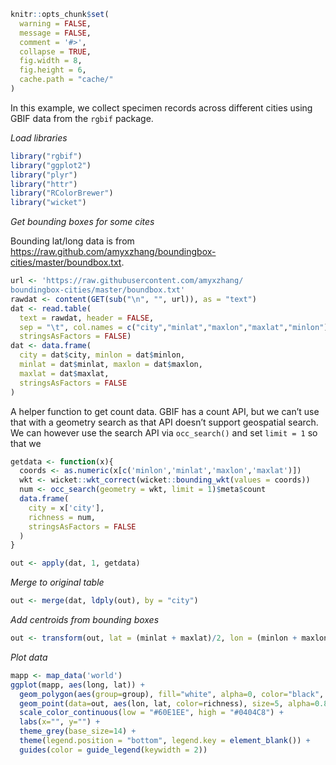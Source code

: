 ```r
knitr::opts_chunk$set(
  warning = FALSE,
  message = FALSE,
  comment = '#>',
  collapse = TRUE,
  fig.width = 8,
  fig.height = 6,
  cache.path = "cache/"
)
```

In this example, we collect specimen records across different cities using GBIF data from the `rgbif` package.

_Load libraries_

```r
library("rgbif")
library("ggplot2")
library("plyr")
library("httr")
library("RColorBrewer")
library("wicket")
```

_Get bounding boxes for some cites_

Bounding lat/long data is from <https://raw.github.com/amyxzhang/boundingbox-cities/master/boundbox.txt>.

```r
url <- 'https://raw.githubusercontent.com/amyxzhang/
boundingbox-cities/master/boundbox.txt'
rawdat <- content(GET(sub("\n", "", url)), as = "text")
dat <- read.table(
  text = rawdat, header = FALSE,
  sep = "\t", col.names = c("city","minlat","maxlon","maxlat","minlon"),
  stringsAsFactors = FALSE)
dat <- data.frame(
  city = dat$city, minlon = dat$minlon,
  minlat = dat$minlat, maxlon = dat$maxlon,
  maxlat = dat$maxlat,
  stringsAsFactors = FALSE
)
```

A helper function to get count data. GBIF has a count API, but we can't use
that with a geometry search as that API doesn't support geospatial search.
We can however use the search API via `occ_search()` and set `limit = 1` so
that we

```r
getdata <- function(x){
  coords <- as.numeric(x[c('minlon','minlat','maxlon','maxlat')])
  wkt <- wicket::wkt_correct(wicket::bounding_wkt(values = coords))
  num <- occ_search(geometry = wkt, limit = 1)$meta$count
  data.frame(
    city = x['city'],
    richness = num,
    stringsAsFactors = FALSE
  )
}
```

```r
out <- apply(dat, 1, getdata)
```

_Merge to original table_

```r
out <- merge(dat, ldply(out), by = "city")
```

_Add centroids from bounding boxes_

```r
out <- transform(out, lat = (minlat + maxlat)/2, lon = (minlon + maxlon)/2)
```

_Plot data_

```r
mapp <- map_data('world')
ggplot(mapp, aes(long, lat)) +
  geom_polygon(aes(group=group), fill="white", alpha=0, color="black", size=0.4) +
  geom_point(data=out, aes(lon, lat, color=richness), size=5, alpha=0.8) +
  scale_color_continuous(low = "#60E1EE", high = "#0404C8") +
  labs(x="", y="") +
  theme_grey(base_size=14) +
  theme(legend.position = "bottom", legend.key = element_blank()) +
  guides(color = guide_legend(keywidth = 2))
```
